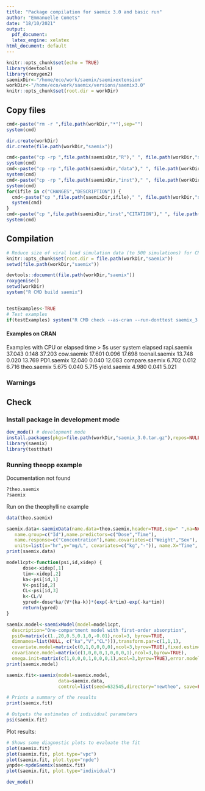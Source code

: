 ```yaml
---
title: "Package compilation for saemix 3.0 and basic run"
author: "Emmanuelle Comets"
date: "18/10/2021"
output:
  pdf_document:
  latex_engine: xelatex
html_document: default
---
```

  
```r
knitr::opts_chunk$set(echo = TRUE)
library(devtools)
library(roxygen2)
saemixDir<-"/home/eco/work/saemix/saemixextension"
workDir<-"/home/eco/work/saemix/versions/saemix3.0"
knitr::opts_chunk$set(root.dir = workDir)
```

## Copy files

```r
cmd<-paste("rm -r ",file.path(workDir,"*"),sep="")
system(cmd)

dir.create(workDir)
dir.create(file.path(workDir,"saemix"))

cmd<-paste("cp -rp ",file.path(saemixDir,"R")," ", file.path(workDir,"saemix","/"),sep="")
system(cmd)
cmd<-paste("cp -rp ",file.path(saemixDir,"data")," ", file.path(workDir,"saemix","/"),sep="")
system(cmd)
cmd<-paste("cp -rp ",file.path(saemixDir,"inst")," ", file.path(workDir,"saemix","/"),sep="")
system(cmd)
for(ifile in c("CHANGES","DESCRIPTION")) {
  cmd<-paste("cp ",file.path(saemixDir,ifile)," ", file.path(workDir,"saemix"),sep="")
  system(cmd)
}
cmd<-paste("cp ",file.path(saemixDir,"inst","CITATION")," ", file.path(workDir,"saemix","inst"),sep="")
system(cmd)


```

## Compilation

```r
# Reduce size of viral load simulation data (to 500 simulations) for CRAN
knitr::opts_chunk$set(root.dir = file.path(workDir,"saemix"))
setwd(file.path(workDir,"saemix"))

devtools::document(file.path(workDir,"saemix"))
roxygenise()
setwd(workDir)
system("R CMD build saemix")


testExamples<-TRUE
# Test examples
if(testExamples) system("R CMD check --as-cran --run-donttest saemix_3.0.tar.gz") else system("R CMD check --as-cran saemix_3.0.tar.gz")
```


#### Examples on CRAN

Examples with CPU or elapsed time > 5s
              user system elapsed
rapi.saemix    37.043  0.148  37.203
cow.saemix     17.601  0.096  17.698
toenail.saemix 13.748  0.020  13.769
PD1.saemix     12.040  0.040  12.083
compare.saemix  6.702  0.012   6.716
theo.saemix     5.675  0.040   5.715
yield.saemix    4.980  0.041   5.021

### Warnings

## Check

### Install package in development mode
  
```r
dev_mode() # development mode
install.packages(pkgs=file.path(workDir,"saemix_3.0.tar.gz"),repos=NULL)
library(saemix)
library(testthat)
```

### Running theopp example

Documentation not found

```r
?theo.saemix
?saemix
```

Run on the theophylline example

```r
data(theo.saemix)

saemix.data<-saemixData(name.data=theo.saemix,header=TRUE,sep=" ",na=NA,
   name.group=c("Id"),name.predictors=c("Dose","Time"),
   name.response=c("Concentration"),name.covariates=c("Weight","Sex"),
   units=list(x="hr",y="mg/L", covariates=c("kg","-")), name.X="Time", verbose=FALSE)
print(saemix.data)

model1cpt<-function(psi,id,xidep) { 
	  dose<-xidep[,1]
	  tim<-xidep[,2]  
	  ka<-psi[id,1]
	  V<-psi[id,2]
	  CL<-psi[id,3]
	  k<-CL/V
	  ypred<-dose*ka/(V*(ka-k))*(exp(-k*tim)-exp(-ka*tim))
	  return(ypred)
}

saemix.model<-saemixModel(model=model1cpt,
  description="One-compartment model with first-order absorption", 
  psi0=matrix(c(1.,20,0.5,0.1,0,-0.01),ncol=3, byrow=TRUE,
  dimnames=list(NULL, c("ka","V","CL"))),transform.par=c(1,1,1),
  covariate.model=matrix(c(0,1,0,0,0,0),ncol=3,byrow=TRUE),fixed.estim=c(1,1,1),
  covariance.model=matrix(c(1,0,0,0,1,0,0,0,1),ncol=3,byrow=TRUE),
  omega.init=matrix(c(1,0,0,0,1,0,0,0,1),ncol=3,byrow=TRUE),error.model="constant", verbose=FALSE)
print(saemix.model)

saemix.fit<-saemix(model=saemix.model,
                   data=saemix.data,
                   control=list(seed=632545,directory="newtheo", save=FALSE,save.graphs=FALSE, warnings=FALSE))

# Prints a summary of the results
print(saemix.fit)

# Outputs the estimates of individual parameters
psi(saemix.fit)
```

Plot results:

```r
# Shows some diagnostic plots to evaluate the fit
plot(saemix.fit)
plot(saemix.fit, plot.type="vpc")
plot(saemix.fit, plot.type="npde")
ynpde<-npdeSaemix(saemix.fit)
plot(saemix.fit, plot.type="individual")
```

```r
dev_mode()
```


